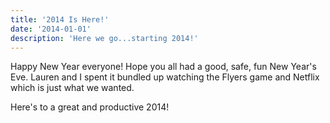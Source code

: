 ```yaml
---
title: '2014 Is Here!'
date: '2014-01-01'
description: 'Here we go...starting 2014!'
---
```


Happy New Year everyone! Hope you all had a good, safe, fun New Year's Eve. Lauren and I spent it bundled up watching the Flyers game and Netflix which is just what we wanted.

Here's to a great and productive 2014!
